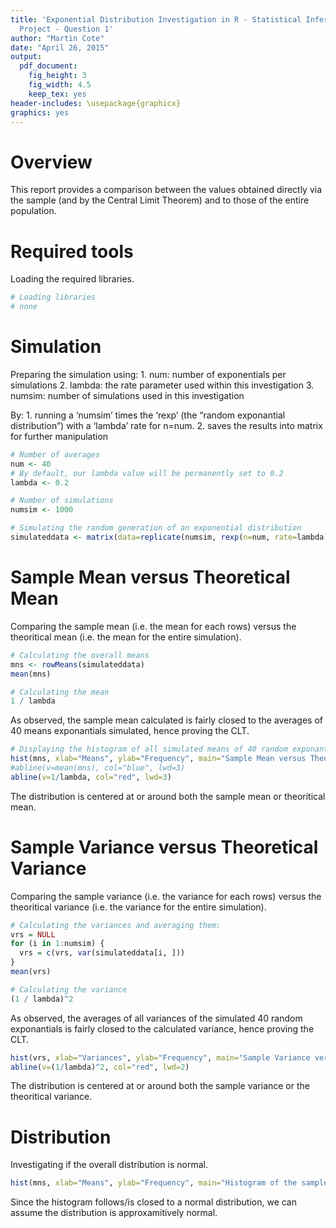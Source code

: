 ```yaml
---
title: 'Exponential Distribution Investigation in R - Statistical Inference: Course
  Project - Question 1'
author: "Martin Cote"
date: "April 26, 2015"
output:
  pdf_document:
    fig_height: 3
    fig_width: 4.5
    keep_tex: yes
header-includes: \usepackage{graphicx}
graphics: yes
---
```


# Overview
This report provides a comparison between the values obtained directly via the sample (and by the Central Limit Theorem) and to those of the entire population.

# Required tools
Loading the required libraries.

```r

# Loading libraries
# none

```

# Simulation
Preparing the simulation using:
1. num: number of exponentials per simulations
2. lambda: the rate parameter used within this investigation
3. numsim: number of simulations used in this investigation

By:
1. running a 'numsim' times the 'rexp' (the "random exponantial distribution") with a 'lambda' rate for n=num.
2. saves the results into matrix for further manipulation

```r

# Number of averages
num <- 40
# By default, our lambda value will be permanently set to 0.2
lambda <- 0.2

# Number of simulations
numsim <- 1000

# Simulating the random generation of an exponential distribution
simulateddata <- matrix(data=replicate(numsim, rexp(n=num, rate=lambda)), nrow=numsim, ncol=num, byrow=TRUE )

```

# Sample Mean versus Theoretical Mean
Comparing the sample mean (i.e. the mean for each rows) versus the theoritical mean (i.e. the mean for the entire simulation).

```r
# Calculating the overall means
mns <- rowMeans(simulateddata)
mean(mns)

# Calculating the mean
1 / lambda

```

As observed, the sample mean calculated is fairly closed to the averages of 40 means exponantials simulated, hence proving the CLT.

```r

# Displaying the histogram of all simulated means of 40 random exponantials
hist(mns, xlab="Means", ylab="Frequency", main="Sample Mean versus Theoritical Mean")
#abline(v=mean(mns), col="blue", lwd=3)
abline(v=1/lambda, col="red", lwd=3)

```

The distribution is centered at or around both the sample mean or theoritical mean.


# Sample Variance versus Theoretical Variance
Comparing the sample variance (i.e. the variance for each rows) versus the theoritical variance (i.e. the variance for the entire simulation).

```r
# Calculating the variances and averaging them:
vrs = NULL
for (i in 1:numsim) {
  vrs = c(vrs, var(simulateddata[i, ]))
}
mean(vrs)

# Calculating the variance
(1 / lambda)^2

```

As observed, the averages of all variances of the simulated 40 random exponantials is fairly closed to the calculated variance, hence proving the CLT.

```r

hist(vrs, xlab="Variances", ylab="Frequency", main="Sample Variance versus Theoritical Variance")
abline(v=(1/lambda)^2, col="red", lwd=2)

```

The distribution is centered at or around both the sample variance or the theoritical variance.


# Distribution
Investigating if the overall distribution is normal.

```r

hist(mns, xlab="Means", ylab="Frequency", main="Histogram of the sample means")

```

Since the histogram follows/is closed to a normal distribution, we can assume the distribution is approxamitively normal.

